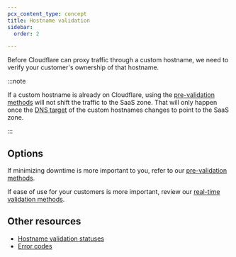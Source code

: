 ```yaml
---
pcx_content_type: concept
title: Hostname validation
sidebar:
  order: 2

---
```


Before Cloudflare can proxy traffic through a custom hostname, we need to verify your customer's ownership of that hostname.

:::note


If a custom hostname is already on Cloudflare, using the [pre-validation methods](/cloudflare-for-platforms/cloudflare-for-saas/domain-support/hostname-validation/pre-validation/) will not shift the traffic to the SaaS zone. That will only happen once the [DNS target](/cloudflare-for-platforms/cloudflare-for-saas/start/getting-started/#step-3--have-customer-create-cname-record) of the custom hostnames changes to point to the SaaS zone.


:::

## Options

If minimizing downtime is more important to you, refer to our [pre-validation methods](/cloudflare-for-platforms/cloudflare-for-saas/domain-support/hostname-validation/pre-validation/).

If ease of use for your customers is more important, review our [real-time validation methods](/cloudflare-for-platforms/cloudflare-for-saas/domain-support/hostname-validation/realtime-validation/).

## Other resources

* [Hostname validation statuses](/cloudflare-for-platforms/cloudflare-for-saas/domain-support/hostname-validation/validation-status/)
* [Error codes](/cloudflare-for-platforms/cloudflare-for-saas/domain-support/hostname-validation/error-codes/)
